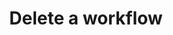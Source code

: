 ---
title: "Delete a workflow"
description: "Delete a workflow"
openapi: put /api/v1/workflows/{workflowId}
deprecated: false
version: "1.0"
---